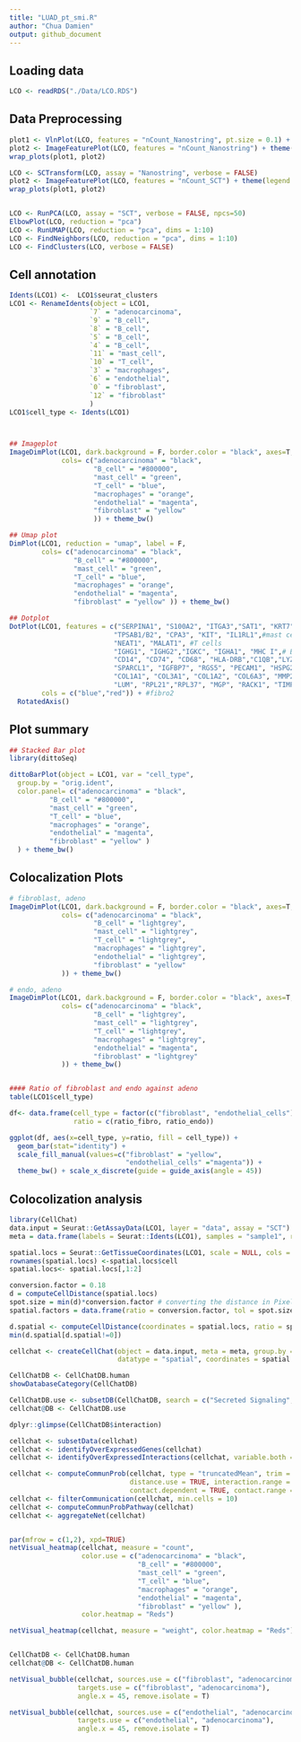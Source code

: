```yaml
---
title: "LUAD_pt_smi.R"
author: "Chua Damien"
output: github_document
---
```


## Loading data
```r
LCO <- readRDS("./Data/LCO.RDS")

```



## Data Preprocessing
```r
plot1 <- VlnPlot(LCO, features = "nCount_Nanostring", pt.size = 0.1) + NoLegend()
plot2 <- ImageFeaturePlot(LCO, features = "nCount_Nanostring") + theme(legend.position = "right")
wrap_plots(plot1, plot2)

LCO <- SCTransform(LCO, assay = "Nanostring", verbose = FALSE)
plot2 <- ImageFeaturePlot(LCO, features = "nCount_SCT") + theme(legend.position = "right")
wrap_plots(plot1, plot2)


LCO <- RunPCA(LCO, assay = "SCT", verbose = FALSE, npcs=50)
ElbowPlot(LCO, reduction = "pca")
LCO <- RunUMAP(LCO, reduction = "pca", dims = 1:10)
LCO <- FindNeighbors(LCO, reduction = "pca", dims = 1:10)
LCO <- FindClusters(LCO, verbose = FALSE)


```

## Cell annotation
```r

Idents(LCO1) <-  LCO1$seurat_clusters
LCO1 <- RenameIdents(object = LCO1, 
                    `7` = "adenocarcinoma",
                    `9` = "B_cell",
                    `8` = "B_cell",
                    `5` = "B_cell",
                    `4` = "B_cell",
                    `11` = "mast_cell",
                    `10` = "T_cell",
                    `3` = "macrophages",
                    `6` = "endothelial",
                    `0` = "fibroblast",
                    `12` = "fibroblast"
                    )  
LCO1$cell_type <- Idents(LCO1)



## Imageplot
ImageDimPlot(LCO1, dark.background = F, border.color = "black", axes=T,
             cols= c("adenocarcinoma" = "black",
                     "B_cell" = "#800000",
                     "mast_cell" = "green",
                     "T_cell" = "blue",
                     "macrophages" = "orange",
                     "endothelial" = "magenta",
                     "fibroblast" = "yellow"
                     )) + theme_bw()

## Umap plot
DimPlot(LCO1, reduction = "umap", label = F,
        cols= c("adenocarcinoma" = "black",
                "B_cell" = "#800000",
                "mast_cell" = "green",
                "T_cell" = "blue",
                "macrophages" = "orange",
                "endothelial" = "magenta",
                "fibroblast" = "yellow" )) + theme_bw()

## Dotplot
DotPlot(LCO1, features = c("SERPINA1", "S100A2", "ITGA3","SAT1", "KRT7","KRT8", "KRT18","KRT19", "S100A6",  #Adenocarcinoma
                          "TPSAB1/B2", "CPA3", "KIT", "IL1RL1",#mast cell
                          "NEAT1", "MALAT1", #T cells
                          "IGHG1", "IGHG2","IGKC", "IGHA1", "MHC I",# Bcells
                          "CD14", "CD74", "CD68", "HLA-DRB","C1QB","LYZ", "CTSD", #macrophages
                          "SPARCL1", "IGFBP7", "RGS5", "PECAM1", "HSPG2", "CD93", "COL4A1", "COL18A1", "APP", "FLT1", # Endothelial
                          "COL1A1", "COL3A1", "COL1A2", "COL6A3", "MMP2", "BGN", #Fibro1
                          "LUM", "RPL21","RPL37", "MGP", "RACK1", "TIMP1" ),
        cols = c("blue","red")) + #fibro2
  RotatedAxis()

```

## Plot summary
```r

## Stacked Bar plot 
library(dittoSeq)

dittoBarPlot(object = LCO1, var = "cell_type",
  group.by = "orig.ident",
  color.panel= c("adenocarcinoma" = "black",
          "B_cell" = "#800000",
          "mast_cell" = "green",
          "T_cell" = "blue",
          "macrophages" = "orange",
          "endothelial" = "magenta",
          "fibroblast" = "yellow" )
  ) + theme_bw()

```

## Colocalization Plots
```r

# fibroblast, adeno
ImageDimPlot(LCO1, dark.background = F, border.color = "black", axes=T,
             cols= c("adenocarcinoma" = "black",
                     "B_cell" = "lightgrey",
                     "mast_cell" = "lightgrey",
                     "T_cell" = "lightgrey",
                     "macrophages" = "lightgrey",
                     "endothelial" = "lightgrey",
                     "fibroblast" = "yellow"
             )) + theme_bw()

# endo, adeno
ImageDimPlot(LCO1, dark.background = F, border.color = "black", axes=T,
             cols= c("adenocarcinoma" = "black",
                     "B_cell" = "lightgrey",
                     "mast_cell" = "lightgrey",
                     "T_cell" = "lightgrey",
                     "macrophages" = "lightgrey",
                     "endothelial" = "magenta",
                     "fibroblast" = "lightgrey"
             )) + theme_bw()


#### Ratio of fibroblast and endo against adeno
table(LCO1$cell_type)

df<- data.frame(cell_type = factor(c("fibroblast", "endothelial_cells"), levels = c("fibroblast", "endothelial_cells")),
                ratio = c(ratio_fibro, ratio_endo)) 

ggplot(df, aes(x=cell_type, y=ratio, fill = cell_type)) +
  geom_bar(stat="identity") +
  scale_fill_manual(values=c("fibroblast" = "yellow", 
                             "endothelial_cells" ="magenta")) + 
  theme_bw() + scale_x_discrete(guide = guide_axis(angle = 45))
```

## Colocolization analysis
```r

library(CellChat)
data.input = Seurat::GetAssayData(LCO1, layer = "data", assay = "SCT") # normalized data matrix
meta = data.frame(labels = Seurat::Idents(LCO1), samples = "sample1", row.names = names(Seurat::Idents(LCO1))) meta$samples <- factor(meta$samples)

spatial.locs = Seurat::GetTissueCoordinates(LCO1, scale = NULL, cols = c("imagerow", "imagecol")) 
rownames(spatial.locs) <-spatial.locs$cell
spatial.locs<- spatial.locs[,1:2]

conversion.factor = 0.18
d = computeCellDistance(spatial.locs)
spot.size = min(d)*conversion.factor # converting the distance in Pixels to Micrometers
spatial.factors = data.frame(ratio = conversion.factor, tol = spot.size/2)

d.spatial <- computeCellDistance(coordinates = spatial.locs, ratio = spatial.factors$ratio, tol = spatial.factors$tol)
min(d.spatial[d.spatial!=0]) 

cellchat <- createCellChat(object = data.input, meta = meta, group.by = "labels",
                           datatype = "spatial", coordinates = spatial.locs, spatial.factors = spatial.factors)

CellChatDB <- CellChatDB.human
showDatabaseCategory(CellChatDB)

CellChatDB.use <- subsetDB(CellChatDB, search = c("Secreted Signaling", "ECM-Receptor", "Cell-Cell Contact"), key = "annotation") # use Secreted Signaling
cellchat@DB <- CellChatDB.use

dplyr::glimpse(CellChatDB$interaction)

cellchat <- subsetData(cellchat) 
cellchat <- identifyOverExpressedGenes(cellchat)
cellchat <- identifyOverExpressedInteractions(cellchat, variable.both = F)

cellchat <- computeCommunProb(cellchat, type = "truncatedMean", trim = 0.1,
                              distance.use = TRUE, interaction.range = 250, scale.distance = 2.5,
                              contact.dependent = TRUE, contact.range = 100)
cellchat <- filterCommunication(cellchat, min.cells = 10)
cellchat <- computeCommunProbPathway(cellchat)
cellchat <- aggregateNet(cellchat)


par(mfrow = c(1,2), xpd=TRUE)
netVisual_heatmap(cellchat, measure = "count", 
                  color.use = c("adenocarcinoma" = "black",
                                "B_cell" = "#800000",
                                "mast_cell" = "green",
                                "T_cell" = "blue",
                                "macrophages" = "orange",
                                "endothelial" = "magenta",
                                "fibroblast" = "yellow" ),
                  color.heatmap = "Reds")

netVisual_heatmap(cellchat, measure = "weight", color.heatmap = "Reds")


CellChatDB <- CellChatDB.human
cellchat@DB <- CellChatDB.human

netVisual_bubble(cellchat, sources.use = c("fibroblast", "adenocarcinoma"), 
                 targets.use = c("fibroblast", "adenocarcinoma"), 
                 angle.x = 45, remove.isolate = T)

netVisual_bubble(cellchat, sources.use = c("endothelial", "adenocarcinoma"), 
                 targets.use = c("endothelial", "adenocarcinoma"), 
                 angle.x = 45, remove.isolate = T)



```

